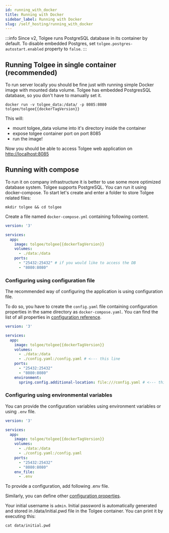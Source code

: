 ```yaml
---
id: running_with_docker
title: Running with Docker
sidebar_label: Running with Docker
slug: /self_hosting/running_with_docker
---
```


:::info
Since v2, Tolgee runs PostgreSQL database in its container by default. To disable embedded Postgres, set
`tolgee.postgres-autostart.enabled` property to `false`.
:::

## Running Tolgee in single container (recommended)
To run server locally you should be fine just with running simple Docker image with mounted data volume.
Tolgee has embedded PostgresSQL database, so you don't have to manually set it.

```
docker run -v tolgee_data:/data/ -p 8085:8080 tolgee/tolgee{{dockerTagVersion}}
```

This will:
 - mount tolgee_data volume into it's directory inside the container
 - expose tolgee container port on port 8085
 - run the image!

Now you should be able to access Tolgee web application on [http://localhost:8085](http://localhost:8085)

## Running with compose
To run it on company infrastructure it is better to use some more optimized database system. Tolgee supports PostgreSQL.
You can run it using docker-compose.
To start let's create and enter a folder to store Tolgee related files:
```
mkdir tolgee && cd tolgee
```

Create a file named `docker-compose.yml` containing following content.

```yaml title=docker-compose.yaml
version: '3'

services:
  app:
    image: tolgee/tolgee{{dockerTagVersion}}
    volumes:
      - ./data:/data
    ports:
      - "25432:25432" # if you would like to access the DB
      - "8080:8080"
```
### Configuring using configuration file
The recommended way of configuring the application is using configuration file.

To do so, you have to create the `config.yaml` file containing configuration properties in the same directory as `docker-compose.yaml`.
You can find the list of all properties in [configuration reference](configuration?config-format=yaml).

```yaml title=docker-compose.yaml
version: '3'

services:
  app:
    image: tolgee/tolgee{{dockerTagVersion}}
    volumes:
      - ./data:/data
      - ./config.yaml:/config.yaml # <--- this line
    ports:
      - "25432:25432"
      - "8080:8080"
    environment:
      spring.config.additional-location: file:///config.yaml # <--- this line
```


<ExampleYamlConfig />

### Configuring using environmental variables
You can provide the configuration variables using environment variables or using `.env` file.

```yaml title=docker-compose.yaml
version: '3'

services:
  app:
    image: tolgee/tolgee{{dockerTagVersion}}
    volumes:
      - ./data:/data
      - ./config.yaml:/config.yaml
    ports:
      - "25432:25432"
      - "8080:8080"
    env_file:
      - .env
```

To provide a configuration, add following .env file.



<ExampleEnvConfig />

Similarly, you can define other [configuration properties](configuration?config-format=env).

Your initial username is `admin`. Initial password is automatically generated and stored in /data/initial.pwd file in the
Tolgee container. You can print it by executing this:
```
cat data/initial.pwd
```
